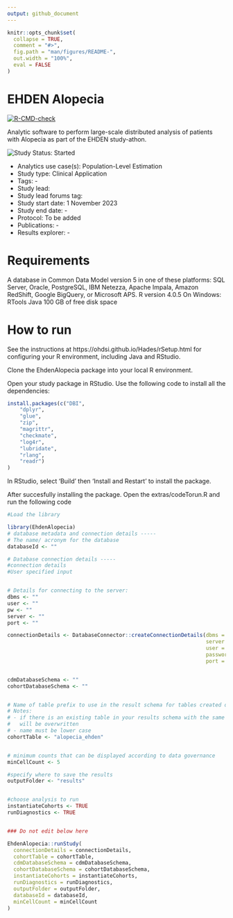 ```yaml
---
output: github_document
---
```


<!-- README.md is generated from README.Rmd. Please edit that file -->

```r
knitr::opts_chunk$set(
  collapse = TRUE,
  comment = "#>",
  fig.path = "man/figures/README-",
  out.width = "100%",
  eval = FALSE
)
```

# EHDEN Alopecia

<!-- badges: start -->
[![R-CMD-check](https://github.com/ohdsi-studies/EhdenAlopecia/actions/workflows/R-CMD-check.yaml/badge.svg)](https://github.com/ohdsi-studies/EhdenAlopecia/actions/workflows/R-CMD-check.yaml)
<!-- badges: end -->

Analytic software to perform large-scale distributed analysis of patients with Alopecia as part of the EHDEN study-athon.

<img src="https://img.shields.io/badge/Study%20Status-Started-blue.svg" alt="Study Status: Started">

- Analytics use case(s): Population-Level Estimation
- Study type: Clinical Application
- Tags: -
- Study lead: 
- Study lead forums tag: 
- Study start date: 1 November 2023
- Study end date: -
- Protocol: To be added
- Publications: -
- Results explorer: -

# Requirements


A database in Common Data Model version 5 in one of these platforms: SQL Server, Oracle, PostgreSQL, IBM Netezza, Apache Impala, Amazon RedShift, Google BigQuery, or Microsoft APS.
R version 4.0.5
On Windows: RTools
Java
100 GB of free disk space

# How to run
See the instructions at https://ohdsi.github.io/Hades/rSetup.html for configuring your R environment, including Java and RStudio.

Clone the EhdenAlopecia package into your local R environment.

Open your study package in RStudio. Use the following code to install all the dependencies:
```R
install.packages(c("DBI",
    "dplyr",
    "glue",
    "zip",
    "magrittr",
    "checkmate",
    "log4r",
    "lubridate",
    "rlang",
    "readr")
)
```

In RStudio, select 'Build' then 'Install and Restart' to install the  package.

After succesfully installing the package. Open the extras/codeTorun.R and run the following code

```R
#Load the library

library(EhdenAlopecia)
# database metadata and connection details -----
# The name/ acronym for the database
databaseId <- ""

# Database connection details -----
#connection details
#User specified input


# Details for connecting to the server:
dbms <- ""
user <- ""
pw <- ""
server <- ""
port <- ""

connectionDetails <- DatabaseConnector::createConnectionDetails(dbms = dbms,
                                                                server = server,
                                                                user = user,
                                                                password = pw,
                                                                port = port)


cdmDatabaseSchema <- ""
cohortDatabaseSchema <- ""


# Name of table prefix to use in the result schema for tables created during the study.
# Notes:
# - if there is an existing table in your results schema with the same names it
#   will be overwritten
# - name must be lower case
cohortTable <- "alopecia_ehden"


# minimum counts that can be displayed according to data governance
minCellCount <- 5

#specify where to save the results
outputFolder <- "results"


#choose analysis to run
instantiateCohorts <- TRUE
runDiagnostics <- TRUE


### Do not edit below here

EhdenAlopecia::runStudy(
  connectionDetails = connectionDetails, 
  cohortTable = cohortTable, 
  cdmDatabaseSchema = cdmDatabaseSchema, 
  cohortDatabaseSchema = cohortDatabaseSchema,
  instantiateCohorts = instantiateCohorts,
  runDiagnostics = runDiagnostics,
  outputFolder = outputFolder,
  databaseId = databaseId,
  minCellCount = minCellCount
)
```
